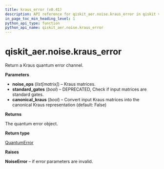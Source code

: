 ```yaml
---
title: kraus_error (v0.41)
description: API reference for qiskit_aer.noise.kraus_error in qiskit v0.41
in_page_toc_min_heading_level: 1
python_api_type: function
python_api_name: qiskit_aer.noise.kraus_error
---
```


<span id="qiskit-aer-noise-kraus-error" />

# qiskit\_aer.noise.kraus\_error

<Function id="qiskit_aer.noise.kraus_error" isDedicatedPage={true} github="https://github.com/qiskit/qiskit-aer/tree/stable/0.11/qiskit_aer/noise/errors/standard_errors.py" signature="kraus_error(noise_ops, standard_gates=None, canonical_kraus=False)">
  Return a Kraus quantum error channel.

  **Parameters**

  *   **noise\_ops** (*list\[matrix]*) – Kraus matrices.
  *   **standard\_gates** (*bool*) – DEPRECATED, Check if input matrices are standard gates.
  *   **canonical\_kraus** (*bool*) – Convert input Kraus matrices into the canonical Kraus representation (default: False)

  **Returns**

  The quantum error object.

  **Return type**

  [QuantumError](qiskit_aer.noise.QuantumError "qiskit_aer.noise.QuantumError")

  **Raises**

  **NoiseError** – if error parameters are invalid.
</Function>


